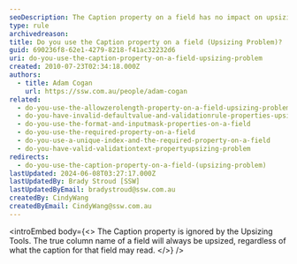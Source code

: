 ```yaml
---
seoDescription: The Caption property on a field has no impact on upsizing, as the true column name always takes precedence.
type: rule
archivedreason:
title: Do you use the Caption property on a field (Upsizing Problem)?
guid: 690236f8-62e1-4279-8218-f41ac32232d6
uri: do-you-use-the-caption-property-on-a-field-upsizing-problem
created: 2010-07-23T02:34:18.000Z
authors:
  - title: Adam Cogan
    url: https://ssw.com.au/people/adam-cogan
related:
  - do-you-use-the-allowzerolength-property-on-a-field-upsizing-problem
  - do-you-have-invalid-defaultvalue-and-validationrule-properties-upsizing-problem
  - do-you-use-the-format-and-inputmask-properties-on-a-field
  - do-you-use-the-required-property-on-a-field
  - do-you-use-a-unique-index-and-the-required-property-on-a-field
  - do-you-have-valid-validationtext-propertyupsizing-problem
redirects:
  - do-you-use-the-caption-property-on-a-field-(upsizing-problem)
lastUpdated: 2024-06-08T03:27:17.000Z
lastUpdatedBy: Brady Stroud [SSW]
lastUpdatedByEmail: bradystroud@ssw.com.au
createdBy: CindyWang
createdByEmail: CindyWang@ssw.com.au
---
```


<introEmbed
  body={<>
The Caption property is ignored by the Upsizing Tools. The true column name of a field will always be upsized, regardless of what the caption for that field may read.
  </>}
/>
